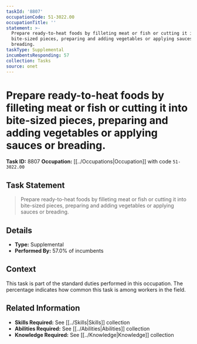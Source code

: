 ```yaml
---
taskId: '8807'
occupationCode: 51-3022.00
occupationTitle: ''
statement: >-
  Prepare ready-to-heat foods by filleting meat or fish or cutting it into
  bite-sized pieces, preparing and adding vegetables or applying sauces or
  breading.
taskType: Supplemental
incumbentsResponding: 57
collection: Tasks
source: onet
---
```

# Prepare ready-to-heat foods by filleting meat or fish or cutting it into bite-sized pieces, preparing and adding vegetables or applying sauces or breading.

**Task ID:** 8807
**Occupation:** [[../Occupations|Occupation]] with code `51-3022.00`

## Task Statement

> Prepare ready-to-heat foods by filleting meat or fish or cutting it into bite-sized pieces, preparing and adding vegetables or applying sauces or breading.

## Details

- **Type:** Supplemental
- **Performed By:** 57.0% of incumbents

## Context

This task is part of the standard duties performed in this occupation. The percentage indicates how common this task is among workers in the field.

## Related Information

- **Skills Required:** See [[../Skills|Skills]] collection
- **Abilities Required:** See [[../Abilities|Abilities]] collection
- **Knowledge Required:** See [[../Knowledge|Knowledge]] collection
